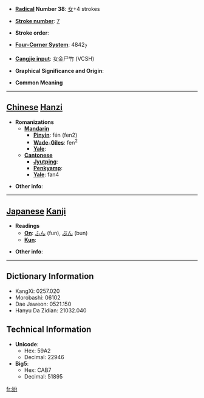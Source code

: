 * '''[[Wiktionary:Chinese radical index| Radical]] Number 38''': [[Wiktionary:Chinese radical index 女|女]]+4 strokes

* '''[[Wiktionary:Chinese total strokes index|Stroke number]]''': [[Wiktionary:Chinese total strokes index 7|7]]

* '''Stroke order''': 

* '''[[Wiktionary:Chinese four corner index|Four-Corner System]]''': 4842<sub>7</sub>

* '''[[Wiktionary:Chinese Cangjie index|Cangjie input]]''': 女金尸竹 (VCSH)

* '''Graphical Significance and Origin''': 

* '''Common Meaning'''

----

== [[Chinese]] [[Hanzi]] ==

* '''Romanizations'''
** '''[[Mandarin]]'''
*** '''[[Pinyin]]''': fén (fen2)
*** '''[[Wade-Giles]]''': fen<sup>2</sup>
*** '''[[Yale]]''': 
** '''[[Cantonese]]'''
*** '''[[Jyutping]]''':
*** '''[[Penkyamp]]''': 
*** '''[[Yale]]''': fan4

* '''Other info''': 

----

== [[Japanese]] [[Kanji]] ==

* '''Readings'''
** '''[[On]]''': [[ふん]] (fun), [[ぶん]] (bun)
** '''[[Kun]]''': 

* '''Other info''':  

----

== Dictionary Information ==

* KangXi: 0257.020
* Morobashi: 06102
* Dae Jaweon: 0521.150
* Hanyu Da Zidian: 21032.040

== Technical Information ==

* '''Unicode''':
** Hex: 59A2
** Decimal: 22946
* '''Big5''':
** Hex: CAB7
** Decimal: 51895

[[fr:妢]]